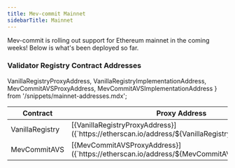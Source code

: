 ```yaml
---
title: Mev-commit Mainnet
sidebarTitle: Mainnet
---
```


Mev-commit is rolling out support for Ethereum mainnet in the coming weeks! Below is what's been deployed so far.

### **Validator Registry Contract Addresses**

  VanillaRegistryProxyAddress, 
  VanillaRegistryImplementationAddress, 
  MevCommitAVSProxyAddress, 
  MevCommitAVSImplementationAddress 
} from '/snippets/mainnet-addresses.mdx';

<table>
  <thead>
    <tr>
      <th>Contract</th>
      <th>Proxy Address</th>
      <th>Implementation Address</th>
    </tr>
  </thead>
  <tbody>
    <tr>
      <td>VanillaRegistry</td>
      <td>
        [{VanillaRegistryProxyAddress}]({`https://etherscan.io/address/${VanillaRegistryProxyAddress}`})
      </td>
      <td>
        [{VanillaRegistryImplementationAddress}]({`https://etherscan.io/address/${VanillaRegistryImplementationAddress}`})
      </td>
    </tr>
    <tr>
      <td>MevCommitAVS</td>
      <td>
        [{MevCommitAVSProxyAddress}]({`https://etherscan.io/address/${MevCommitAVSProxyAddress}`})
      </td>
      <td>
        [{MevCommitAVSImplementationAddress}]({`https://etherscan.io/address/${MevCommitAVSImplementationAddress}`})
      </td>
    </tr>
  </tbody>
</table> 
